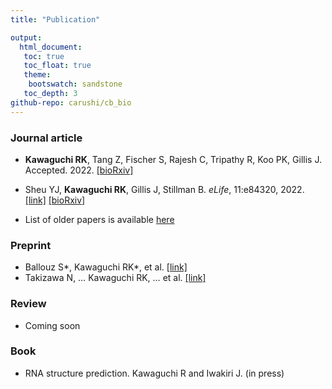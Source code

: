 ```yaml
---
title: "Publication"

output: 
  html_document:
   toc: true
   toc_float: true
   theme:
    bootswatch: sandstone 
   toc_depth: 3
github-repo: carushi/cb_bio
---
```


### Journal article
* **Kawaguchi RK**, Tang Z, Fischer S, Rajesh C, Tripathy R, Koo PK, Gillis J. Accepted. 2022. [[bioRxiv]](https://www.biorxiv.org/content/10.1101/2021.04.01.438068v2)
* Sheu YJ, **Kawaguchi RK**, Gillis J, Stillman B. *eLife*, 11:e84320, 2022. [[link]](https://elifesciences.org/articles/84320) [[bioRxiv]](https://www.biorxiv.org/content/10.1101/2021.05.23.445333v3)
 
* List of older papers is available [here](https://scholar.google.com/citations?user=BLtM6hoAAAAJ)

### Preprint
* Ballouz S\*, Kawaguchi RK\*, et al. [[link]](https://www.biorxiv.org/content/10.1101/2019.12.11.873265v1)
* Takizawa N, ... Kawaguchi RK, ... et al. [[link]](https://www.biorxiv.org/content/10.1101/2020.03.05.975870v2)

### Review
* Coming soon

### Book
* RNA structure prediction. Kawaguchi R and Iwakiri J. (in press)


